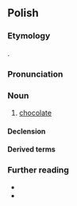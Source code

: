 ==Polish==
{{wp|lang=pl}}

===Etymology===
{{bor+|pl|it|cioccolata}}.

===Pronunciation===
{{pl-p|a=Pl-czekolada.ogg}}

===Noun===
{{pl-noun|f|dim=czekoladka}}

# [[chocolate]]

====Declension====
{{pl-decl-noun-f|czekola|d}}

====Derived terms====
{{col3|pl|title=adjective|czekoladowy}}

===Further reading===
* {{R:pl:WSJP}}
* {{R:pl:PWN}}

{{C|pl|Sweets}}